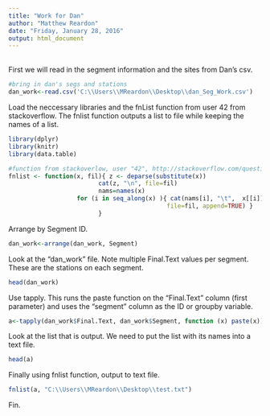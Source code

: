 ```yaml
---
title: "Work for Dan"
author: "Matthew Reardon"
date: "Friday, January 28, 2016"
output: html_document
---
```

</br>
First we will read in the segment information and the sites from Dan's csv.
</br>
```r
#bring in dan's segs and stations
dan_work<-read.csv('C:\\Users\\MReardon\\Desktop\\dan_Seg_Work.csv')
```

Load the neccessary libraries and the fnList function from user 42 from stackoverflow. The fnlist function outputs a list to file while keeping the names of a list.
</br>

```r
library(dplyr)
library(knitr)
library(data.table)

#function from stackoverlow, user "42", http://stackoverflow.com/questions/8261590/write-list-to-a-text-file-preserving-names-r
fnlist <- function(x, fil){ z <- deparse(substitute(x))
                         cat(z, "\n", file=fil)
                         nams=names(x) 
                   for (i in seq_along(x) ){ cat(nams[i], "\t",  x[[i]], "\n", 
                                            file=fil, append=TRUE) }
                         }

```

Arrange by Segment ID.
</br>

```r
dan_work<-arrange(dan_work, Segment)
```
Look at the "dan_work" file. Note multiple Final.Text values per segment.  These are the stations on each segment.
```r
head(dan_work)
```

Use tapply.  This runs the paste function on the "Final.Text" column (first parameter) and uses the "segment" column as the ID or groupby variable.
</br>

```r
a<-tapply(dan_work$Final.Text, dan_work$Segment, function (x) paste(x))
```
Look at the list that is output.  We need to put the list with its names into a text file.
```r
head(a)
```

Finally using fnlist function, output to text file.
```r
fnlist(a, "C:\\Users\\MReardon\\Desktop\\test.txt")
```

Fin.




